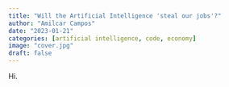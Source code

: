 ```yaml
---
title: "Will the Artificial Intelligence 'steal our jobs'?"
author: "Amilcar Campos"
date: "2023-01-21"
categories: [artificial intelligence, code, economy]
image: "cover.jpg"
draft: false
---
```


Hi.
